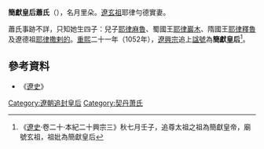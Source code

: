 '''簡獻皇后蕭氏'''（{{bd|？||？|catIdx=H}}），名月里朵。[[耶律匀德实|遼玄祖]]耶律勻德實妻。

蕭氏事跡不詳，只知她生四子：兒子[[耶律麻魯|耶律麻魯]]、蜀國王[[耶律巖木|耶律巖木]]、隋國王[[耶律釋魯|耶律釋魯]]及遼德祖[[耶律撒剌的|耶律撒剌的]]。[[重熙|重熙]]二十一年（1052年），[[遼興宗|遼興宗]]追上[[諡號|諡號]]為'''簡獻皇后'''<ref>《[[遼史|遼史]]·卷二十·本紀二十興宗三》秋七月壬子，追尊太祖之祖為簡獻皇帝，廟號玄祖，祖妣為簡獻皇后</ref>。

==參考資料==
*《[[遼史|遼史]]》

{{模板:遼朝皇后}}

[[Category:遼朝追封皇后|Category:遼朝追封皇后]]
[[Category:契丹萧氏|Category:契丹萧氏]]
